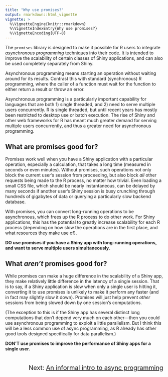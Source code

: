 ```yaml
---
title: "Why use promises?"
output: rmarkdown::html_vignette
vignette: >
  %\VignetteEngine{knitr::rmarkdown}
  %\VignetteIndexEntry{Why use promises?}
  %\VignetteEncoding{UTF-8}
---
```


The `promises` library is designed to make it possible for R users to integrate *asynchronous programming* techniques into their code. It is intended to improve the scalability of certain classes of Shiny applications, and can also be used completely separately from Shiny.

Asynchronous programming means starting an operation without waiting around for its results. Contrast this with standard (synchronous) R programming, where the caller of a function must wait for the function to either return a result or throw an error.

Asynchronous programming is a particularly important capability for languages that are both 1) single threaded, and 2) need to serve multiple users concurrently. R is single threaded, but until recent years has mostly been restricted to desktop use or batch execution. The rise of Shiny and other web frameworks for R has meant much greater demand for serving multiple users concurrently, and thus a greater need for asynchronous programming.

## What are promises good for?

Promises work well when you have a Shiny application with a particular operation, especially a calculation, that takes a long time (measured in seconds or even minutes). Without promises, such operations not only block the current user's session from proceeding, but also block *all* other requests being made to the R process, no matter how trivial. Even loading a small CSS file, which should be nearly instantaneous, can be delayed by many seconds if another user's Shiny session is busy crunching through hundreds of gigabytes of data or querying a particularly slow backend database.

With promises, you can convert long-running operations to be asynchronous, which frees up the R process to do other work. For Shiny applications, this has the potential to greatly increase scalability for each R process (depending on how slow the operations are in the first place, and what resources they make use of).

**DO use promises if you have a Shiny app with long-running operations, and want to serve multiple users simultaneously.**

## What _aren't_ promises good for?

While promises can make a huge difference in the scalability of a Shiny app, they make relatively little difference in the latency of a single session. That is to say, if a Shiny application is slow when only a single user is hitting it, converting it to use promises is unlikely to make it perform any faster (and in fact may slightly slow it down). Promises will just help prevent *other* sessions from being slowed down by one session's computations.

(The exception to this is if the Shiny app has several distinct long computations that don't depend very much on each other—then you could use asynchronous programming to exploit a little parallelism. But I think this will be a less common use of async programming, as R already has other good tools designed specifically for data parallelism.)

**DON'T use promises to improve the performance of Shiny apps for a single user.**

<div style="font-size: 20px; margin-top: 40px; text-align: right;">
Next: [An informal intro to async programming](intro.html)
</div>
